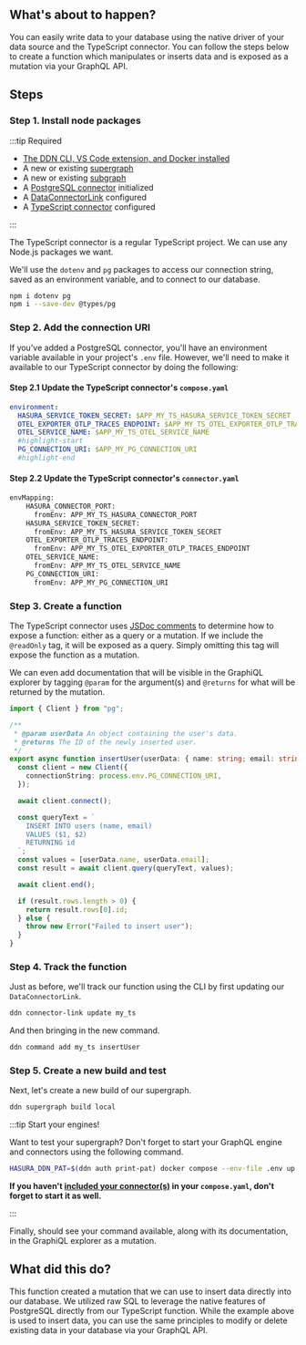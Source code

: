 
## What's about to happen?

You can easily write data to your database using the native driver of your data source and the TypeScript connector. You
can follow the steps below to create a function which manipulates or inserts data and is exposed as a mutation via your
GraphQL API.

<Thumbnail src="/img/get-started/ERD/mutate-data.png" alt="Mutate data using your API" width="1000px" />

## Steps

### Step 1. Install node packages

:::tip Required

- [The DDN CLI, VS Code extension, and Docker installed](/getting-started/build/00-prerequisites.mdx)
- A new or existing [supergraph](/getting-started/build/01-init-supergraph.mdx)
- A new or existing [subgraph](/getting-started/build/02-init-subgraph.mdx)
- A [PostgreSQL connector](/getting-started/build/03-connect-to-data/01-connect-a-source.mdx) initialized
- A [DataConnectorLink](/getting-started/build/03-connect-to-data/02-create-source-metadata.mdx) configured
- A [TypeScript connector](/getting-started/build/06-add-business-logic.mdx) configured

:::

The TypeScript connector is a regular TypeScript project. We can use any Node.js packages we want.

We'll use the `dotenv` and `pg` packages to access our connection string, saved as an environment variable, and to
connect to our database.

```bash title="From the my_subgraph/connector/my_ts directory, run:"
npm i dotenv pg
npm i --save-dev @types/pg
```

### Step 2. Add the connection URI

If you've added a PostgreSQL connector, you'll have an environment variable available in your project's `.env` file.
However, we'll need to make it available to our TypeScript connector by doing the following:

#### Step 2.1 Update the TypeScript connector's `compose.yaml`

```yaml title="Add the reference to the connection URI used in your project's root .env:"
environment:
  HASURA_SERVICE_TOKEN_SECRET: $APP_MY_TS_HASURA_SERVICE_TOKEN_SECRET
  OTEL_EXPORTER_OTLP_TRACES_ENDPOINT: $APP_MY_TS_OTEL_EXPORTER_OTLP_TRACES_ENDPOINT
  OTEL_SERVICE_NAME: $APP_MY_TS_OTEL_SERVICE_NAME
  #highlight-start
  PG_CONNECTION_URI: $APP_MY_PG_CONNECTION_URI
  #highlight-end
```

#### Step 2.2 Update the TypeScript connector's `connector.yaml`

```bash title="Add the environment mapping:"
envMapping:
    HASURA_CONNECTOR_PORT:
      fromEnv: APP_MY_TS_HASURA_CONNECTOR_PORT
    HASURA_SERVICE_TOKEN_SECRET:
      fromEnv: APP_MY_TS_HASURA_SERVICE_TOKEN_SECRET
    OTEL_EXPORTER_OTLP_TRACES_ENDPOINT:
      fromEnv: APP_MY_TS_OTEL_EXPORTER_OTLP_TRACES_ENDPOINT
    OTEL_SERVICE_NAME:
      fromEnv: APP_MY_TS_OTEL_SERVICE_NAME
    PG_CONNECTION_URI:
      fromEnv: APP_MY_PG_CONNECTION_URI
```

### Step 3. Create a function

The TypeScript connector uses [JSDoc comments](https://jsdoc.app/) to determine how to expose a function: either as a
query or a mutation. If we include the `@readOnly` tag, it will be exposed as a query. Simply omitting this tag will
expose the function as a mutation.

We can even add documentation that will be visible in the GraphiQL explorer by tagging `@param` for the argument(s) and
`@returns` for what will be returned by the mutation.

```ts title="my_subgraph/connectors/my_ts/functions.ts"
import { Client } from "pg";

/**
 * @param userData An object containing the user's data.
 * @returns The ID of the newly inserted user.
 */
export async function insertUser(userData: { name: string; email: string }): Promise<string> {
  const client = new Client({
    connectionString: process.env.PG_CONNECTION_URI,
  });

  await client.connect();

  const queryText = `
    INSERT INTO users (name, email)
    VALUES ($1, $2)
    RETURNING id
  `;
  const values = [userData.name, userData.email];
  const result = await client.query(queryText, values);

  await client.end();

  if (result.rows.length > 0) {
    return result.rows[0].id;
  } else {
    throw new Error("Failed to insert user");
  }
}
```

### Step 4. Track the function

Just as before, we'll track our function using the CLI by first updating our `DataConnectorLink`.

```bash title="From any directory in the project, run:"
ddn connector-link update my_ts
```

And then bringing in the new command.

```bash title="From any directory in the project, run:"
ddn command add my_ts insertUser
```

### Step 5. Create a new build and test

Next, let's create a new build of our supergraph.

```bash title="Run:"
ddn supergraph build local
```

:::tip Start your engines!

Want to test your supergraph? Don't forget to start your GraphQL engine and connectors using the following command.

```bash title="Run:"
HASURA_DDN_PAT=$(ddn auth print-pat) docker compose --env-file .env up --build --watch
```

**If you haven't [included your connector(s)](/getting-started/build/01-init-supergraph.mdx) in your `compose.yaml`,
don't forget to start it as well.**

:::

Finally, should see your command available, along with its documentation, in the GraphiQL explorer as a mutation.

## What did this do?

This function created a mutation that we can use to insert data directly into our database. We utilized raw SQL to
leverage the native features of PostgreSQL directly from our TypeScript function. While the example above is used to
insert data, you can use the same principles to modify or delete existing data in your database via your GraphQL API.
